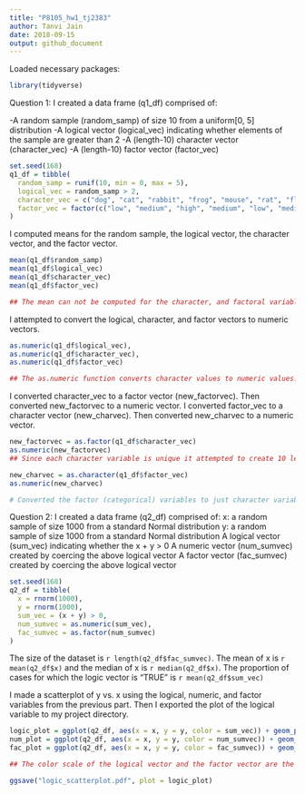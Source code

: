 ```yaml
---
title: "P8105_hw1_tj2383"
author: Tanvi Jain
date: 2018-09-15
output: github_document
---
```


Loaded necessary packages:

```r
library(tidyverse)
```

Question 1:
I created a data frame (q1_df) comprised of:

-A random sample (random_samp) of size 10 from a uniform[0, 5] distribution
-A logical vector (logical_vec) indicating whether elements of the sample are greater than 2
-A (length-10) character vector (character_vec)
-A (length-10) factor vector (factor_vec)
```r
set.seed(168)
q1_df = tibble(
  random_samp = runif(10, min = 0, max = 5),
  logical_vec = random_samp > 2,
  character_vec = c("dog", "cat", "rabbit", "frog", "mouse", "rat", "fly", "hippo", "horse", "bird"),
  factor_vec = factor(c("low", "medium", "high", "medium", "low", "medium", "high", "low", "low", "high"))
)
```


I computed means for the random sample, the logical vector, the character vector, and the factor vector.
```r

mean(q1_df$random_samp)
mean(q1_df$logical_vec)
mean(q1_df$character_vec)
mean(q1_df$factor_vec)

## The mean can not be computed for the character, and factoral variables because the values are not numeric/integers. The mean was calculated for the random_samp of uniform distribution and the logical_vec.
```


I attempted to convert the logical, character, and factor vectors to numeric vectors.
```r

as.numeric(q1_df$logical_vec),
as.numeric(q1_df$character_vec),
as.numeric(q1_df$factor_vec)

## The as.numeric function converts character values to numeric values. In the logical vector, 0 is FALSE and 1 is TRUE. In the factor vector, 2 is Low, 3 is Medium, and 1 is High. Numeric values cannot be assigned to a character variable.
```


I converted character_vec to a factor vector (new_factorvec). Then converted new_factorvec to a numeric vector. I converted factor_vec to a character vector (new_charvec). Then converted new_charvec to a numeric vector.
```r

new_factorvec = as.factor(q1_df$character_vec)
as.numeric(new_factorvec)
## Since each character variable is unique it attempted to create 10 levels when converting to the factor (categorical) variables. Assigned random numbers to the 10 level factor (categorical) variable.

new_charvec = as.character(q1_df$factor_vec)
as.numeric(new_charvec)

# Converted the factor (categorical) variables to just character variables, as in, did not distinguish the levels. But could not convert from character to nueric because those numeric/integer values cannot be assigned to character variables.

```


Question 2:
I created a data frame (q2_df) comprised of:
x: a random sample of size 1000 from a standard Normal distribution
y: a random sample of size 1000 from a standard Normal distribution
A logical vector (sum_vec) indicating whether the x + y > 0
A numeric vector (num_sumvec) created by coercing the above logical vector
A factor vector (fac_sumvec) created by coercing the above logical vector
```r
set.seed(168)
q2_df = tibble(
  x = rnorm(1000),
  y = rnorm(1000),
  sum_vec = (x + y) > 0,
  num_sumvec = as.numeric(sum_vec),
  fac_sumvec = as.factor(num_sumvec)
)
```

The size of the dataset is `r length(q2_df$fac_sumvec)`. The mean of x is `r mean(q2_df$x)` and the median of x is `r median(q2_df$x)`. The proportion of cases for which the logic vector is "TRUE" is `r mean(q2_df$sum_vec)`



I made a scatterplot of y vs. x using the logical, numeric, and factor variables from the previous part. Then I exported the plot of the logical variable to my project directory.
```r
logic_plot = ggplot(q2_df, aes(x = x, y = y, color = sum_vec)) + geom_point()
num_plot = ggplot(q2_df, aes(x = x, y = y, color = num_sumvec)) + geom_point()
fac_plot = ggplot(q2_df, aes(x = x, y = y, color = fac_sumvec)) + geom_point()

## The color scale of the logical vector and the factor vector are the same, red for FALSE or 0 and blue for TRUE or 1. The color scale of the numeric vector is a gradient that represents the different numeric values with different shades of blue.

ggsave("logic_scatterplot.pdf", plot = logic_plot)

```





